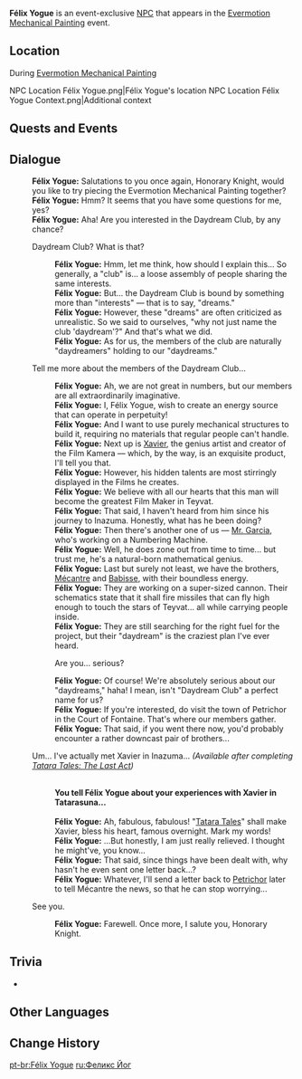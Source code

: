 {{Character Infobox
|type             = Event NPC
|image            = NPC Félix Yogue.png
|region           = Mondstadt
|region2          = Fontaine
|affiliation      = Daydream Club
|title            = 
}}
'''Félix Yogue''' is an event-exclusive [[NPC]] that appears in the [[Evermotion Mechanical Painting]] event.

==Location==
;During [[Evermotion Mechanical Painting]]
<gallery>
NPC Location Félix Yogue.png|Félix Yogue's location
NPC Location Félix Yogue Context.png|Additional context
</gallery>

==Quests and Events==
{{Quests and Events}}

==Dialogue==
{{Dialogue start}}
:'''Félix Yogue:''' Salutations to you once again, Honorary Knight, would you like to try piecing the Evermotion Mechanical Painting together?
:'''Félix Yogue:''' Hmm? It seems that you have some questions for me, yes?
:'''Félix Yogue:''' Aha! Are you interested in the Daydream Club, by any chance?
:{{DIcon}} Daydream Club? What is that?
::'''Félix Yogue:''' Hmm, let me think, how should I explain this... So generally, a "club" is... a loose assembly of people sharing the same interests.
::'''Félix Yogue:''' But... the Daydream Club is bound by something more than "interests" &mdash; that is to say, "dreams."
::'''Félix Yogue:''' However, these "dreams" are often criticized as unrealistic. So we said to ourselves, "why not just name the club 'daydream'?" And that's what we did.
::'''Félix Yogue:''' As for us, the members of the club are naturally "daydreamers" holding to our "daydreams."
:{{DIcon}} Tell me more about the members of the Daydream Club...
::'''Félix Yogue:''' Ah, we are not great in numbers, but our members are all extraordinarily imaginative.
::'''Félix Yogue:''' I, Félix Yogue, wish to create an energy source that can operate in perpetuity!
::'''Félix Yogue:''' And I want to use purely mechanical structures to build it, requiring no materials that regular people can't handle.
::'''Félix Yogue:''' Next up is [[Xavier]], the genius artist and creator of the Film Kamera &mdash; which, by the way, is an exquisite product, I'll tell you that.
::'''Félix Yogue:''' However, his hidden talents are most stirringly displayed in the Films he creates.
::'''Félix Yogue:''' We believe with all our hearts that this man will become the greatest Film Maker in Teyvat.
::'''Félix Yogue:''' That said, I haven't heard from him since his journey to Inazuma. Honestly, what has he been doing?
::'''Félix Yogue:''' Then there's another one of us &mdash; [[Garcia|Mr. Garcia]], who's working on a Numbering Machine.
::'''Félix Yogue:''' Well, he does zone out from time to time... but trust me, he's a natural-born mathematical genius.
::'''Félix Yogue:''' Last but surely not least, we have the brothers, [[Mécantre]] and [[Babisse]], with their boundless energy.
::'''Félix Yogue:''' They are working on a super-sized cannon. Their schematics state that it shall fire missiles that can fly high enough to touch the stars of Teyvat... all while carrying people inside.
::'''Félix Yogue:''' They are still searching for the right fuel for the project, but their "daydream" is the craziest plan I've ever heard.
::{{DIcon}} Are you... serious?
::'''Félix Yogue:''' Of course! We're absolutely serious about our "daydreams," haha! I mean, isn't "Daydream Club" a perfect name for us?
::'''Félix Yogue:''' If you're interested, do visit the town of Petrichor in the Court of Fontaine. That's where our members gather.
::'''Félix Yogue:''' That said, if you went there now, you'd probably encounter a rather downcast pair of brothers...
:{{DIcon}} Um... I've actually met Xavier in Inazuma... ''(Available after completing [[Tatara Tales: The Last Act]])''
::&nbsp;
::'''You tell Félix Yogue about your experiences with Xavier in Tatarasuna...'''
::&nbsp;
::'''Félix Yogue:''' Ah, fabulous, fabulous! "[[Tatara Tales]]" shall make Xavier, bless his heart, famous overnight. Mark my words!
::'''Félix Yogue:''' ...But honestly, I am just really relieved. I thought he might've, you know...
::'''Félix Yogue:''' That said, since things have been dealt with, why hasn't he even sent one letter back...?
::'''Félix Yogue:''' Whatever, I'll send a letter back to [[Petrichor]] later to tell Mécantre the news, so that he can stop worrying...
:{{DIcon}} See you.
::'''Félix Yogue:''' Farewell. Once more, I salute you, Honorary Knight.
{{Dialogue end}}

==Trivia==
* {{Character Furnishing Mentions}}

==Other Languages==
{{Other Languages
|default_hidden = 1
|en      = Félix Yogue
|zhs     = 菲利斯・尤格
|zhs_rm  = Fēilìsī Yóugé
|zht     = 菲利斯・尤格
|zht_rm  = Fēilìsī Yóugé
|ja      = フェリックス・ユーグ
|ja_rm   = Ferikkusu Yoogu
|ko      = 펠릭스・요그
|ko_rm   = Pellikseu Yogeu
|es      = Félix Yogue
|fr      = Félix Yogue
|ru      = Феликс Йог
|th      = Félix Yogue
|vi      = Félix Yogue
|de      = Félix Yogue
|id      = Félix Yogue
|pt      = Félix Yogue
}}

==Change History==
{{Change History|2.8}}

[[pt-br:Félix Yogue]]
[[ru:Феликс Йог]]